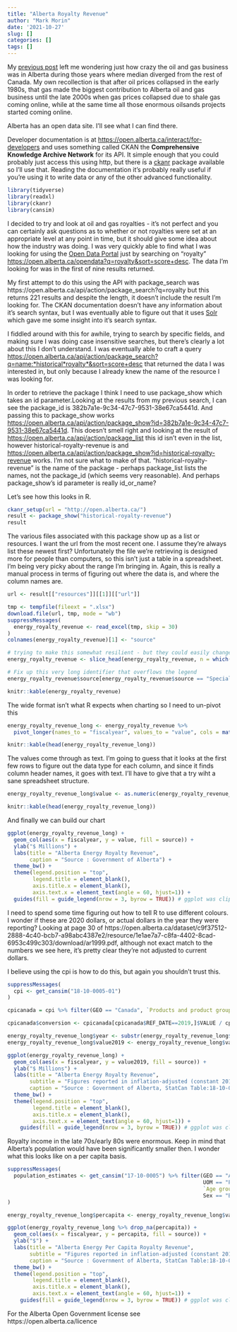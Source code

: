 ```yaml
---
title: "Alberta Royalty Revenue"
author: "Mark Morin"
date: '2021-10-27'
slug: []
categories: []
tags: []
---
```

My [previous post](/post/2021-10-26-alberta-median-income-using-cansim-and-tidyverse/) left me wondering just how crazy the oil and gas business was in Alberta during those years where median diverged from the rest of Canada. My own recollection is that after oil prices collapsed in the early 1980s, that gas made the biggest contribution to Alberta oil and gas business until the late 2000s when gas prices collapsed due to shale gas coming online, while at the same time all those enormous oilsands projects started coming online.

Alberta has an open data site. I'll see what I can find there.

Developer documentation is at <https://open.alberta.ca/interact/for-developers> and uses something called CKAN  the __Comprehensive Knowledge Archive Network__ for its API. It simple enough that you could probably just access this using http, but there is a [ckanr](https://docs.ropensci.org/ckanr/) package available so I'll use that. Reading the documentation it's probably really useful if you're using it to write data or any of the other advanced functionality.

```r
library(tidyverse)
library(readxl)
library(ckanr)
library(cansim)
```

I decided to try and look at oil and gas royalties - it's not perfect and you can certainly ask questions as to whether or not royalties were set at an appropriate level at any point in time, but it should give some idea about how the industry was doing.  I was very quickly able to find what I was looking for using the [Open Data Portal](https://open.alberta.ca/opendata) just by searching on "royalty" <https://open.alberta.ca/opendata?q=royalty&sort=score+desc>. The data I'm looking for was in the first of nine results returned.

My first attempt to do this using the API with package_search was https://open.alberta.ca/api/action/package_search?q=royalty but this returns 221 results and despite the length, it doesn't include the result I'm looking for. The CKAN documentation doesn't have any information about it's search syntax, but I was eventually able to figure out that it uses [Solr](https://solr.apache.org/) which gave me some insight into it's search syntax.

I fiddled around with this for awhile, trying to search by specific fields, and making sure I was doing case insensitive searches, but there's clearly a lot about this I don't understand. I was eventually able to craft a query <https://open.alberta.ca/api/action/package_search?q=name:*historical*royalty*&sort=score+desc> that returned the data I was interested in, but only because I already knew the name of the resource I was looking for.

In order to retrieve the package I think I need to use package_show which takes an id parameter.Looking at the results from my previous search, I can see the package_id is 382b7a1e-9c34-47c7-9531-38e67ca5441d. And passing this to package_show works <https://open.alberta.ca/api/action/package_show?id=382b7a1e-9c34-47c7-9531-38e67ca5441d>. This doesn't smell right and looking at the result of <https://open.alberta.ca/api/action/package_list> this id isn't even in the list, however historical-royalty-revenue is and <https://open.alberta.ca/api/action/package_show?id=historical-royalty-revenue> works. I'm not sure what to make of that. "historical-royalty-revenue" is the name of the package - perhaps package_list lists the names, not the package_id (which seems very reasonable). And perhaps package_show's id parameter is really id_or_name?

Let's see how this looks in R. 
```r

ckanr_setup(url = "http://open.alberta.ca/")
result <- package_show("historical-royalty-revenue")
result
```
The various files associated with this package show up as a list or resources. I want the url from the most recent one.  I assume they're always list these newest first? Unfortunately the file we're retrieving is designed more for people than computers, so this isn't just a table in a spreadsheet. I'm being very picky about the range I'm bringing in. Again, this is really a manual process in terms of figuring out where the data is, and where the column names are.

```r
url <- result[["resources"]][[1]][["url"]]

tmp <- tempfile(fileext = ".xlsx")
download.file(url, tmp, mode = "wb")
suppressMessages(
  energy_royalty_revenue <- read_excel(tmp, skip = 30)
)
colnames(energy_royalty_revenue)[1] <- "source"

# trying to make this somewhat resilient - but they could easily change names, or add/delete rows
energy_royalty_revenue <- slice_head(energy_royalty_revenue, n = which(energy_royalty_revenue$source == "Non Renewable Resource Revenue") - 1)

# Fix up this very long identifier that overflows the legend
energy_royalty_revenue$source[energy_royalty_revenue$source == "Special Royalty Features (for 2009/10 and 2010/11 is the Energy Industry Drilling Stimulus program"] = "Special Royalty Features"

knitr::kable(energy_royalty_revenue)
```

The wide format isn't what R expects when charting so I need to un-pivot this

```r
energy_royalty_revenue_long <- energy_royalty_revenue %>% 
  pivot_longer(names_to = "fiscalyear", values_to = "value", cols = matches("\\d\\d\\d\\d\\/\\d\\d"), values_drop_na = TRUE)

knitr::kable(head(energy_royalty_revenue_long))
```

The values come through as text. I'm going to guess that it looks at the first few rows to figure out the data type for each column, and since it finds column header names, it goes with text. I'll have to give that a try wiht a sane spreadsheet structure.

```r
energy_royalty_revenue_long$value <- as.numeric(energy_royalty_revenue_long$value)

knitr::kable(head(energy_royalty_revenue_long))
```

And finally we can build our chart

```r
ggplot(energy_royalty_revenue_long) + 
  geom_col(aes(x = fiscalyear, y = value, fill = source)) +
  ylab("$ Millions") +
  labs(title = "Alberta Energy Royalty Revenue", 
       caption = "Source : Government of Alberta") +
  theme_bw() +
  theme(legend.position = "top",
        legend.title = element_blank(),
        axis.title.x = element_blank(),
        axis.text.x = element_text(angle = 60, hjust=1)) +
  guides(fill = guide_legend(nrow = 3, byrow = TRUE)) # ggplot was clipping the legend

```
I need to spend some time figuring out how to tell R to use different colours. I wonder if these are 2020 dollars, or actual dollars in the year they were reporting? Looking at page 30 of  https://open.alberta.ca/dataset/c9f37512-2888-4c40-bcb7-a98abc4387e2/resource/1e1ae7a7-c8fa-4402-8cad-6953c499c303/download/ar1999.pdf, although not exact match to the numbers we see here, it's pretty clear they're not adjusted to current dollars.

I believe using the cpi is how to do this, but again you shouldn't trust this.
```r
suppressMessages(
  cpi <- get_cansim("18-10-0005-01")
)

cpicanada = cpi %>% filter(GEO == "Canada", `Products and product groups` == "All-items", UOM == "2002=100")

cpicanada$conversion <- cpicanada[cpicanada$REF_DATE==2019,]$VALUE / cpicanada$VALUE

energy_royalty_revenue_long$year <- substr(energy_royalty_revenue_long$fiscalyear, 1, 4)
energy_royalty_revenue_long$value2019 <- energy_royalty_revenue_long$value * cpicanada$conversion[match(energy_royalty_revenue_long$year,cpicanada$REF_DATE)]

ggplot(energy_royalty_revenue_long) + 
  geom_col(aes(x = fiscalyear, y = value2019, fill = source)) +
  ylab("$ Millions") +
  labs(title = "Alberta Energy Royalty Revenue", 
       subtitle = "Figures reported in inflation-adjusted (constant 2019) dollars).",
       caption = "Source : Government of Alberta, StatCan Table:18-10-0005-01") +
  theme_bw() +
  theme(legend.position = "top",
        legend.title = element_blank(),
        axis.title.x = element_blank(),
        axis.text.x = element_text(angle = 60, hjust=1)) +
    guides(fill = guide_legend(nrow = 3, byrow = TRUE)) # ggplot was clipping the legend

```
Royalty income in the late 70s/early 80s were enormous. Keep in mind that Alberta's population would have been significantly smaller then. I wonder what this looks like on a per capita basis.

```r
suppressMessages(
  population_estimates <- get_cansim("17-10-0005") %>% filter(GEO == "Alberta", 
                                                              UOM == "Persons", 
                                                              `Age group` == "All ages",
                                                              Sex == "Both sexes")
)

energy_royalty_revenue_long$percapita <- energy_royalty_revenue_long$value2019 * 1000000 /  population_estimates$VALUE[match(energy_royalty_revenue_long$year,population_estimates$REF_DATE)]

ggplot(energy_royalty_revenue_long %>% drop_na(percapita)) + 
  geom_col(aes(x = fiscalyear, y = percapita, fill = source)) +
  ylab("$") +
  labs(title = "Alberta Energy Per Capita Royalty Revenue", 
       subtitle = "Figures reported in inflation-adjusted (constant 2019) dollars).",
       caption = "Source : Government of Alberta, StatCan Table:18-10-0005-01, 17-10-0005-01") +
  theme_bw() +
  theme(legend.position = "top",
        legend.title = element_blank(),
        axis.title.x = element_blank(),
        axis.text.x = element_text(angle = 60, hjust=1)) +
    guides(fill = guide_legend(nrow = 3, byrow = TRUE)) # ggplot was clipping the legend

```


For the Alberta Open Government license see https://open.alberta.ca/licence